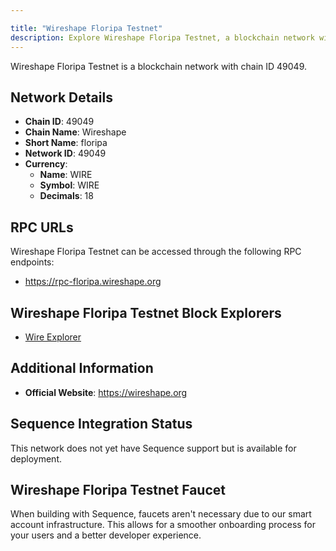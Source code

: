 ```yaml
---

title: "Wireshape Floripa Testnet"
description: Explore Wireshape Floripa Testnet, a blockchain network with chain ID 49049. Learn about its native currency, WIRE, and how to interact with the network.
---
```




Wireshape Floripa Testnet is a blockchain network with chain ID 49049.

## Network Details

- **Chain ID**: 49049
- **Chain Name**: Wireshape
- **Short Name**: floripa
- **Network ID**: 49049
- **Currency**: 
  - **Name**: WIRE
  - **Symbol**: WIRE
  - **Decimals**: 18

## RPC URLs

Wireshape Floripa Testnet can be accessed through the following RPC endpoints:

- https://rpc-floripa.wireshape.org

## Wireshape Floripa Testnet Block Explorers

- [Wire Explorer](https://floripa-explorer.wireshape.org)

## Additional Information

- **Official Website**: https://wireshape.org

## Sequence Integration Status

This network does not yet have Sequence support but is available for deployment.

## Wireshape Floripa Testnet Faucet

When building with Sequence, faucets aren't necessary due to our smart account infrastructure. This allows for a smoother onboarding process for your users and a better developer experience.
